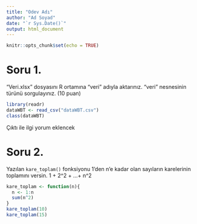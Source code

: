 ```yaml
---
title: "Odev Adı"
author: "Ad Soyad"
date: "`r Sys.Date()`"
output: html_document
---
```



```r
knitr::opts_chunk$set(echo = TRUE)
```

# Soru 1. 

"Veri.xlsx" dosyasını R ortamına "veri" adıyla aktarınız. "veri" nesnesinin türünü sorgulayınız. (10 puan)

```r
library(readr)
dataWBT <- read_csv("dataWBT.csv")
class(dataWBT)
```

Çıktı ile ilgi yorum eklencek


# Soru 2.  

Yazılan `kare_toplam()` fonksiyonu 1'den n'e kadar olan sayıların karelerinin toplamını versin. 1 + 2^2 + ...+ n^2

```r
kare_toplam <- function(n){
  n <- 1:n
  sum(n^2)
}
kare_toplam(10)
kare_toplam(15)
```

